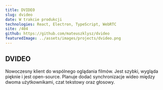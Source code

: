 ```yaml
---
title: DVIDEO
slug: dvideo
date: W trakcie produkcji
technologies: React, Electron, TypeScript, WebRTC
site: /404
github: https://github.com/mateuszklysz/dvideo
featuredImage: ../assets/images/projects/dvideo.png
---
```


## DVIDEO

Nowoczesny klient do wspólnego oglądania filmów. Jest szybki, wygląda pięknie i jest open-source.
Planuje dodać synchronizacje wideo między dwoma użytkownikami, czat tekstowy oraz głosowy.
